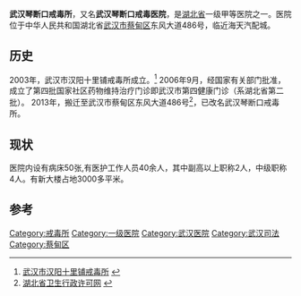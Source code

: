 '''武汉琴断口戒毒所'''，又名'''武汉琴断口戒毒医院'''，是[[湖北省|湖北省]]一级甲等医院之一。医院位于中华人民共和国湖北省[[武汉市|武汉市]][[蔡甸区|蔡甸区]]东风大道486号，临近海天汽配城。

==历史==
2003年，武汉市汉阳十里铺戒毒所成立。<ref>[http://www.hb.xinhuanet.com/health/2006-09/29/content_8165907.htm 武汉市汉阳十里铺戒毒所] {{webarchive|url=https://web.archive.org/web/20120626080244/http://www.hb.xinhuanet.com/health/2006-09/29/content_8165907.htm |date=2012-06-26 }}</ref>
2006年9月，经国家有关部门批准，成立了第四批国家社区药物维持治疗门诊即武汉市第四健康门诊（系湖北省第二批）。
2013年，搬迁至武汉市蔡甸区东风大道486号<ref>[http://www.hbwsxk.com.cn/Item/1029.aspx 湖北省卫生行政许可网] {{webarchive|url=https://web.archive.org/web/20130904123113/http://www.hbwsxk.com.cn/Item/1029.aspx |date=2013-09-04 }}</ref>，已改名武汉琴断口戒毒所。
==现状==
医院内设有病床50张,有医护工作人员40余人，其中副高以上职称2人，中级职称4人。有新大楼占地3000多平米。
==参考==
{{Reflist}}

[[Category:戒毒所|Category:戒毒所]]
[[Category:一级医院|Category:一级医院]]
[[Category:武汉医院|Category:武汉医院]]
[[Category:武汉司法|Category:武汉司法]]
[[Category:蔡甸区|Category:蔡甸区]]